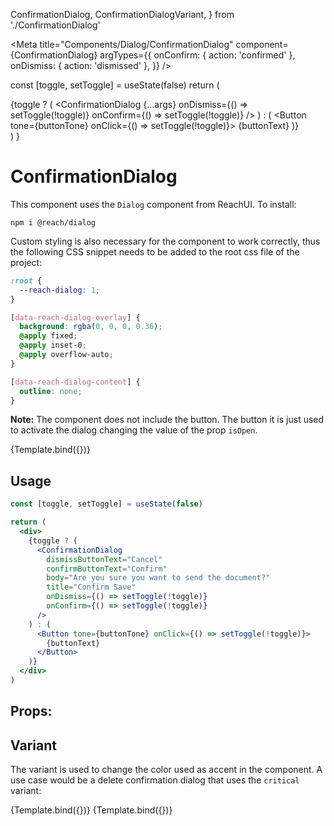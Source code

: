   ConfirmationDialog,
  ConfirmationDialogVariant,
} from './ConfirmationDialog'

<Meta
  title="Components/Dialog/ConfirmationDialog"
  component={ConfirmationDialog}
  argTypes={{
    onConfirm: { action: 'confirmed' },
    onDismiss: { action: 'dismissed' },
  }}
/>

  const [toggle, setToggle] = useState(false)
  return (
    <div>
      {toggle ? (
        <ConfirmationDialog
          {...args}
          onDismiss={() => setToggle(!toggle)}
          onConfirm={() => setToggle(!toggle)}
        />
      ) : (
        <Button tone={buttonTone} onClick={() => setToggle(!toggle)}>
          {buttonText}
        </Button>
      )}
    </div>
  )
}

# ConfirmationDialog

This component uses the `Dialog` component from ReachUI. To install:

```
npm i @reach/dialog
```

Custom styling is also necessary for the component to work correctly, thus the following CSS snippet needs to be added to the root css file of the project:

```css
:root {
  --reach-dialog: 1;
}

[data-reach-dialog-overlay] {
  background: rgba(0, 0, 0, 0.36);
  @apply fixed;
  @apply inset-0;
  @apply overflow-auto;
}

[data-reach-dialog-content] {
  outline: none;
}
```

**Note:** The component does not include the button. The button it is just used to activate the dialog changing the value of the prop `isOpen`.

<Canvas>
  <Story
    name="Default"
    args={{
      dismissButtonText: 'Cancel',
      confirmButtonText: 'Confirm',
      body: 'Are you sure you want to reset your notification settings to the standard settings?',
      title: 'Confirm reset notification settings',
      buttonText: 'Reset Notification',
      buttonTone: Tone.primary,
    }}
  >
    {Template.bind({})}
  </Story>
</Canvas>

## Usage

```jsx
const [toggle, setToggle] = useState(false)

return (
  <div>
    {toggle ? (
      <ConfirmationDialog
        dismissButtonText="Cancel"
        confirmButtonText="Confirm"
        body="Are you sure you want to send the document?"
        title="Confirm Save"
        onDismiss={() => setToggle(!toggle)}
        onConfirm={() => setToggle(!toggle)}
      />
    ) : (
      <Button tone={buttonTone} onClick={() => setToggle(!toggle)}>
        {buttonText}
      </Button>
    )}
  </div>
)
```

## Props:

<ArgsTable story="Default" />

## Variant

The variant is used to change the color used as accent in the component. A use case would be a delete confirmation dialog that uses the `critical` variant:

<Canvas>
  <Story
    name="NonCriticalVariant"
    args={{
      dismissButtonText: 'Cancel',
      confirmButtonText: 'Confirm',
      body: 'Are you sure you want to send the document?',
      title: 'Confirm Save',
      buttonText: 'Non Critical Variant',
      buttonTone: Tone.primary,
    }}
  >
    {Template.bind({})}
  </Story>
  <Story
    name="CriticalVariant"
    args={{
      dismissButtonText: 'Cancel',
      confirmButtonText: 'Confirm',
      body: 'Are you sure you want to delete the user?',
      title: 'Delete User',
      variant: ConfirmationDialogVariant.critical,
      buttonText: 'Critical Variant',
      buttonTone: Tone.critical,
    }}
  >
    {Template.bind({})}
  </Story>
</Canvas>
